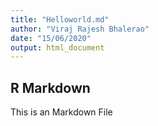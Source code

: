 ```yaml
---
title: "Helloworld.md"
author: "Viraj Rajesh Bhalerao"
date: "15/06/2020"
output: html_document
---
```



## R Markdown

This is an Markdown File 

